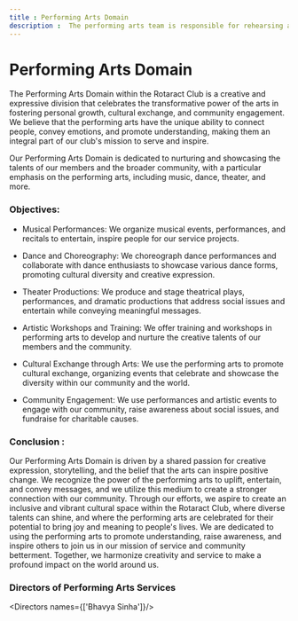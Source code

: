 ```yaml
---
title : Performing Arts Domain
description :  The performing arts team is responsible for rehearsing and delivering performances, including acting, dancing, or singing, in accordance with the artistic vision and direction of the Club. 
---
```


# Performing Arts Domain

The Performing Arts Domain within the Rotaract Club is a creative and expressive division that celebrates the transformative power of the arts in fostering personal growth, cultural exchange, and community engagement. We believe that the performing arts have the unique ability to connect people, convey emotions, and promote understanding, making them an integral part of our club's mission to serve and inspire.

Our Performing Arts Domain is dedicated to nurturing and showcasing the talents of our members and the broader community, with a particular emphasis on the performing arts, including music, dance, theater, and more.

### Objectives:
- Musical Performances: We organize musical events, performances, and recitals to entertain, inspire people for our service projects.

- Dance and Choreography:  We choreograph dance performances and collaborate with dance enthusiasts to showcase various dance forms, promoting cultural diversity and creative expression.

- Theater Productions: We produce and stage theatrical plays, performances, and dramatic productions that address social issues and entertain while conveying meaningful messages.

- Artistic Workshops and Training: We offer training and workshops in performing arts to develop and nurture the creative talents of our members and the community.

- Cultural Exchange through Arts: We use the performing arts to promote cultural exchange, organizing events that celebrate and showcase the diversity within our community and the world.

- Community Engagement: We use performances and artistic events to engage with our community, raise awareness about social issues, and fundraise for charitable causes.

### Conclusion :
Our Performing Arts Domain is driven by a shared passion for creative expression, storytelling, and the belief that the arts can inspire positive change. We recognize the power of the performing arts to uplift, entertain, and convey messages, and we utilize this medium to create a stronger connection with our community. Through our efforts, we aspire to create an inclusive and vibrant cultural space within the Rotaract Club, where diverse talents can shine, and where the performing arts are celebrated for their potential to bring joy and meaning to people's lives. We are dedicated to using the performing arts to promote understanding, raise awareness, and inspire others to join us in our mission of service and community betterment. Together, we harmonize creativity and service to make a profound impact on the world around us.

### Directors of Performing Arts Services
<Directors names={['Bhavya Sinha']}/>